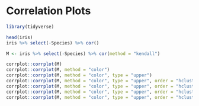 # Correlation Plots {#correlation}

```r
library(tidyverse)
```


```r
head(iris)
iris %>% select(-Species) %>% cor()

M <- iris %>% select(-Species) %>% cor(method = "kendall")
```

```r
corrplot::corrplot(M)
corrplot::corrplot(M, method = "color")
corrplot::corrplot(M, method = "color", type = "upper")
corrplot::corrplot(M, method = "color", type = "upper", order = "hclust")
corrplot::corrplot(M, method = "color", type = "upper", order = "hclust", addCoef.col = "black")
corrplot::corrplot(M, method = "color", type = "upper", order = "hclust", addCoef.col = "black", tl.col="black")
corrplot::corrplot(M, method = "color", type = "upper", order = "hclust", addCoef.col = "black", tl.col="black", tl.srt = 45)
```




